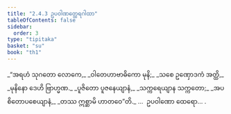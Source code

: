 ```yaml
---
title: "2.4.3 ဥပဝါဏတ္ထေရဂါထာ"
tableOfContents: false
sidebar:
  order: 3
type: "tipitaka"
basket: "su"
book: "th1"
---
```



<DynamicBreadcrumb />

<Division number="185" book="th1" e="ch" v="19" p="256">

<Paragraph number="376" type="verses" book="th1">
_“အရဟံ သုဂတော လောကေ,_  
_ဝါတေဟာဗာဓိကော မုနိ;_  
_သစေ ဥဏှောဒကံ အတ္ထိ,_  
_မုနိနော ဒေဟိ ဗြာဟ္မဏ._  

</Paragraph>

</Division>
<Division number="186" book="th1" e="ch" v="19" p="256">

<Paragraph number="377" type="verses" book="th1">
_ပူဇိတော ပူဇနေယျာနံ,_  
_သက္ကရေယျာန သက္ကတော;_  
_အပစိတောပစေယျာနံ,_  
_တဿ ဣစ္ဆာမိ ဟာတဝေ”တိ._  


</Paragraph>
</Division>

<Paragraph number="378" type="center" book="th1">
…  ဥပဝါဏော ထေရော… .
</Paragraph>